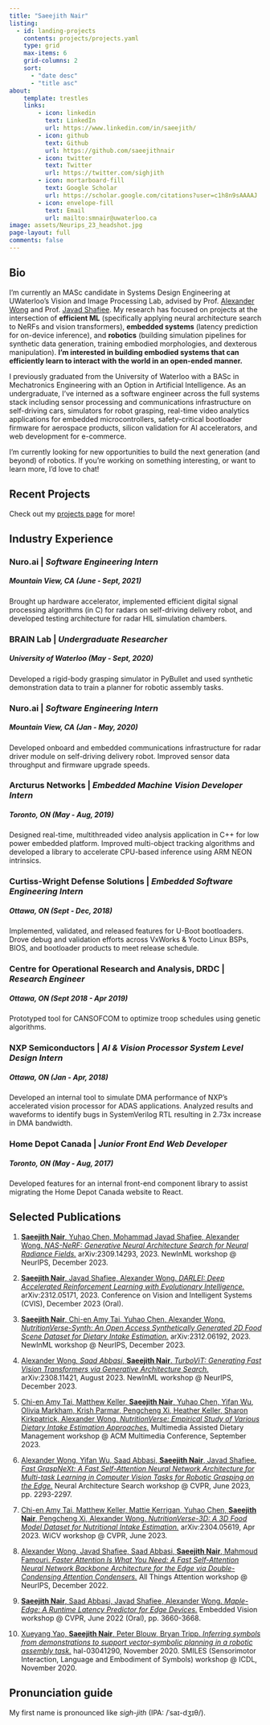 ```yaml
---
title: "Saeejith Nair"
listing:
  - id: landing-projects
    contents: projects/projects.yaml
    type: grid
    max-items: 6
    grid-columns: 2
    sort:
      - "date desc"
      - "title asc"
about:
    template: trestles
    links:
        - icon: linkedin
          text: LinkedIn
          url: https://www.linkedin.com/in/saeejith/
        - icon: github
          text: Github
          url: https://github.com/saeejithnair
        - icon: twitter
          text: Twitter
          url: https://twitter.com/sighjith
        - icon: mortarboard-fill
          text: Google Scholar
          url: https://scholar.google.com/citations?user=c1h8n9sAAAAJ
        - icon: envelope-fill
          text: Email
          url: mailto:smnair@uwaterloo.ca
image: assets/Neurips_23_headshot.jpg
page-layout: full
comments: false
---
```


## Bio
I'm currently an MASc candidate in Systems Design Engineering at UWaterloo's Vision and Image Processing Lab, advised by Prof. [Alexander Wong](https://www.eng.uwaterloo.ca/~a28wong/index.html) and Prof. [Javad Shafiee](https://vip.uwaterloo.ca/m-shafiee/). My research has focused on projects at the intersection of **efficient ML** (specifically applying neural architecture search to NeRFs and vision transformers), **embedded systems** (latency prediction for on-device inference), and **robotics** (building simulation pipelines for synthetic data generation, training embodied morphologies, and dexterous manipulation). **I'm interested in building embodied systems that can efficiently learn to interact with the world in an open-ended manner.** 

I previously graduated from the University of Waterloo with a BASc in Mechatronics Engineering with an Option in Artificial Intelligence. As an undergraduate, I've interned as a software engineer across the full systems stack including sensor processing and communications infrastructure on self-driving cars, simulators for robot grasping, real-time video analytics applications for embedded microcontrollers, safety-critical bootloader firmware for aerospace products, silicon validation for AI accelerators, and web development for e-commerce.


I'm currently looking for new opportunities to build the next generation (and beyond) of robotics. If you're working on something interesting, or want to learn more, I'd love to chat!

## Recent Projects
Check out my [projects page](projects/) for more!

:::{#landing-projects}
:::


## Industry Experience

### Nuro.ai | *Software Engineering Intern*
##### Mountain View, CA (June - Sept, 2021)
Brought up hardware accelerator, implemented efficient digital signal processing algorithms (in C) for radars on self-driving delivery robot, and developed testing architecture for radar HIL simulation chambers.

### BRAIN Lab | *Undergraduate Researcher*
##### University of Waterloo (May - Sept, 2020)
Developed a rigid-body grasping simulator in PyBullet and used synthetic demonstration data to train a planner for robotic assembly tasks.


### Nuro.ai | *Software Engineering Intern *
##### Mountain View, CA (Jan - May, 2020)
Developed onboard and embedded communications infrastructure for radar driver module on self-driving delivery robot. Improved sensor data throughput and firmware upgrade speeds.

### Arcturus Networks | *Embedded Machine Vision Developer Intern*
##### Toronto, ON (May - Aug, 2019)
Designed real-time, multithreaded video analysis application in C++ for low power embedded platform. Improved multi-object tracking algorithms and developed a library to accelerate CPU-based inference using ARM NEON intrinsics.

### Curtiss-Wright Defense Solutions | *Embedded Software Engineering Intern*
##### Ottawa, ON (Sept - Dec, 2018)
Implemented, validated, and released features for U-Boot bootloaders. Drove debug and validation efforts across VxWorks & Yocto Linux BSPs, BIOS, and bootloader products to meet release schedule.

### Centre for Operational Research and Analysis, DRDC | *Research Engineer* 
##### Ottawa, ON (Sept 2018 - Apr 2019)
Prototyped tool for CANSOFCOM to optimize troop schedules using genetic algorithms.

### NXP Semiconductors | *AI & Vision Processor System Level Design Intern*
##### Ottawa, ON (Jan - Apr, 2018)
Developed an internal tool to simulate DMA performance of NXP's accelerated vision processor for ADAS applications. Analyzed results and waveforms to identify bugs in SystemVerilog RTL resulting in 2.73x increase in DMA bandwidth.

### Home Depot Canada | *Junior Front End Web Developer*
##### Toronto, ON (May - Aug, 2017)
Developed features for an internal front-end component library to assist migrating the Home Depot Canada website to React.

## Selected Publications

1. [**Saeejith Nair**, Yuhao Chen, Mohammad Javad Shafiee, Alexander Wong. *NAS-NeRF: Generative Neural Architecture Search for Neural Radiance Fields.*](https://saeejithnair.github.io/NAS-NeRF) arXiv:2309.14293, 2023. NewInML workshop @ NeurIPS, December 2023.

2. [**Saeejith Nair**, Javad Shafiee, Alexander Wong. *DARLEI: Deep Accelerated Reinforcement Learning with Evolutionary Intelligence.*](https://saeejithnair.github.io/darlei) arXiv:2312.05171, 2023. Conference on Vision and Intelligent Systems (CVIS), December 2023 (Oral).

3. [**Saeejith Nair**, Chi-en Amy Tai, Yuhao Chen, Alexander Wong. *NutritionVerse-Synth: An Open Access Synthetically Generated 2D Food Scene Dataset for Dietary Intake Estimation.*](https://saeejithnair.github.io/nvsynth) arXiv:2312.06192, 2023. NewInML workshop @ NeurIPS, December 2023.

4. [Alexander Wong*, Saad Abbasi*, **Saeejith Nair**. *TurboViT: Generating Fast Vision Transformers via Generative Architecture Search.*](https://arxiv.org/abs/2308.11421) arXiv:2308.11421, August 2023. NewInML workshop @ NeurIPS, December 2023.

5. [Chi-en Amy Tai, Matthew Keller, **Saeejith Nair**, Yuhao Chen, Yifan Wu, Olivia Markham, Krish Parmar, Pengcheng Xi, Heather Keller, Sharon Kirkpatrick, Alexander Wong. *NutritionVerse: Empirical Study of Various Dietary Intake Estimation Approaches.*](https://dl.acm.org/doi/10.1145/3607828.3617799) Multimedia Assisted Dietary Management workshop @ ACM Multimedia Conference, September 2023.

6. [Alexander Wong, Yifan Wu, Saad Abbasi, **Saeejith Nair**, Javad Shafiee. *Fast GraspNeXt: A Fast Self-Attention Neural Network Architecture for Multi-task Learning in Computer Vision Tasks for Robotic Grasping on the Edge.*](https://openaccess.thecvf.com/content/CVPR2023W/NAS/html/Wong_Fast_GraspNeXt_A_Fast_Self-Attention_Neural_Network_Architecture_for_Multi-Task_CVPRW_2023_paper.html) Neural Architecture Search workshop @ CVPR, June 2023, pp. 2293-2297.

7. [Chi-en Amy Tai, Matthew Keller, Mattie Kerrigan, Yuhao Chen, **Saeejith Nair**, Pengcheng Xi, Alexander Wong. *NutritionVerse-3D: A 3D Food Model Dataset for Nutritional Intake Estimation.*](https://arxiv.org/abs/2304.05619) arXiv:2304.05619, Apr 2023. WiCV workshop @ CVPR, June 2023.

8. [Alexander Wong, Javad Shafiee, Saad Abbasi, **Saeejith Nair**, Mahmoud Famouri. *Faster Attention Is What You Need: A Fast Self-Attention Neural Network Backbone Architecture for the Edge via Double-Condensing Attention Condensers.*](https://arxiv.org/abs/2208.06980) All Things Attention workshop @ NeurIPS, December 2022.

9. [**Saeejith Nair**, Saad Abbasi, Javad Shafiee, Alexander Wong. *Maple-Edge: A Runtime Latency Predictor for Edge Devices.*](https://openaccess.thecvf.com/content/CVPR2022W/EVW/html/Nair_MAPLE-Edge_A_Runtime_Latency_Predictor_for_Edge_Devices_CVPRW_2022_paper.html) Embedded Vision workshop @ CVPR, June 2022 (Oral), pp. 3660-3668.

10. [Xueyang Yao, **Saeejith Nair**, Peter Blouw, Bryan Tripp. *Inferring symbols from demonstrations to support vector-symbolic planning in a robotic assembly task.*](https://hal.inria.fr/hal-03041290) hal-03041290, November 2020. SMILES (Sensorimotor Interaction, Language and Embodiment of Symbols) workshop @ ICDL, November 2020.

## Pronunciation guide

My first name is pronounced like _sigh-jith_ (IPA: /ˈsaɪ-dʒɪθ/).


